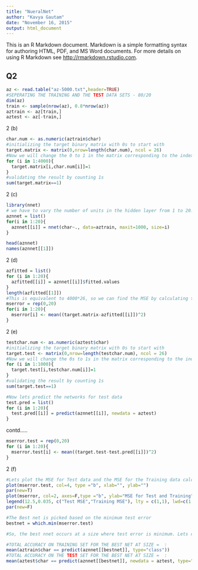 ```yaml
---
title: "NueralNet"
author: "Kavya Gautam"
date: "November 16, 2015"
output: html_document
---
```


This is an R Markdown document. Markdown is a simple formatting syntax for authoring HTML, PDF, and MS Word documents. For more details on using R Markdown see <http://rmarkdown.rstudio.com>.

Q2
----

```r
az <- read.table("az-5000.txt",header=TRUE)
#SEPERATING THE TRAINING AND THE TEST DATA SETS - 80/20
dim(az)
train <- sample(nrow(az), 0.8*nrow(az))
aztrain <- az[train,]
aztest <- az[-train,]
```
2 (b)
```r
char.num <- as.numeric(aztrain$char)
#initializing the target binary matrix with 0s to start with
target.matrix <- matrix(0,nrow=length(char.num), ncol = 26)
#Now we will change the 0 to 1 in the matrix corresponding to the index = number equivalent of the corresponding char from training data
for (i in 1:4000){
  target.matrix[i,char.num[i]]=1
}
#validating the result by counting 1s
sum(target.matrix==1)
```
2 (c)
```r
library(nnet)
# we have to vary the number of units in the hidden layer from 1 to 20. Lets store the fit of each size in a list
aznnet = list()
for(i in 1:20){
  aznnet[[i]] = nnet(char~., data=aztrain, maxit=1000, size=i)
}

head(aznnet)
names(aznnet[[1]])
```
2 (d)
```r
azfitted = list()
for (i in 1:20){
  azfitted[[i]] = aznnet[[i]]$fitted.values
}
length(azfitted[[1]])
#This is equivalent to 4000*26, so we can find the MSE by calculating the mean of squared differences between the fitted values and the target binary matrix
mserror = rep(0,20)
for(i in 1:20){
  mserror[i] <- mean((target.matrix-azfitted[[i]])^2)
}
```
2 (e)
```r
testchar.num <- as.numeric(aztest$char)
#initializing the target binary matrix with 0s to start with
target.test <- matrix(0,nrow=length(testchar.num), ncol = 26)
#Now we will change the 0s to 1s in the matrix corresponding to the index = number equivalent of the corresponding char from test data
for (i in 1:1000){
  target.test[i,testchar.num[i]]=1
}
#validating the result by counting 1s
sum(target.test==1)

#Now lets predict the networks for test data
test.pred = list()
for (i in 1:20){
  test.pred[[i]] = predict(aznnet[[i]], newdata = aztest)
}
```
contd.....
```r
mserror.test = rep(0,20)
for (i in 1:20){
  mserror.test[i] <- mean((target.test-test.pred[[i]])^2)
}
```

2 (f)
```r
#Lets plot the MSE for Test data and the MSE for the Training data calculated in the above parts in one single plot.
plot(mserror.test, col=4, type ="b", xlab="", ylab="")
par(new=T)
plot(mserror, col=2, axes=F,type ="b", ylab="MSE for Test and Training", xlab = "Size index")
legend(12.5,0.035, c("Test MSE","Training MSE"), lty = c(1,1), lwd=c(1.5,1.5),col=c("blue","red"))
par(new=F)
```

```r
#The Best net is picked based on the minimum test error
bestnet = which.min(mserror.test)

#So, the best nnet occurs at a size where test error is minimum. Lets calculate the accuracy for test and training data sets at this size

#TOTAL ACCURACY ON TRAINING SET FOR THE BEST NET AT SIZE =  :
mean(aztrain$char == predict(aznnet[[bestnet]], type="class"))
#TOTAL ACCURACY ON THE TEST SET FOR THE BEST NET AT SIZE =  :
mean(aztest$char == predict(aznnet[[bestnet]], newdata = aztest, type="class"))

```